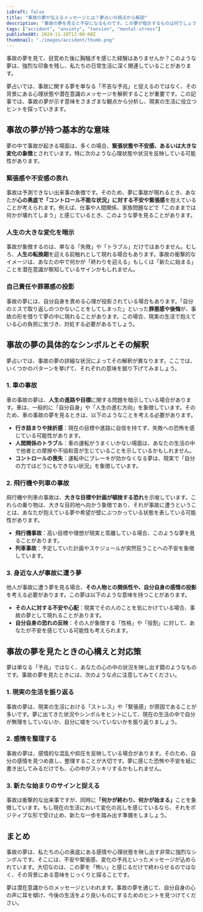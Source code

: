 ```yaml
---
isDraft: false
title: "事故の夢が伝えるメッセージとは？夢占いの視点から解説"
description: "事故の夢を見ると不安になるものです。この夢が暗示するものは何でしょうか？感情や心理状態、人生の変化に関する深い意味を夢占いの観点から紐解きます。"
tags: ["accident", "anxiety", "tension", "mental-stress"]
publishedAt: 2024-11-28T12:00:00Z
thumbnail: "./images/accident/thumb.png"
---
```


事故の夢を見て、目覚めた後に胸騒ぎを感じた経験はありませんか？このような夢は、強烈な印象を残し、私たちの日常生活に深く関連していることがあります。

夢占いでは、事故に関する夢を単なる「不吉な予兆」と捉えるのではなく、その背景にある心理状態や潜在意識のメッセージを解釈することが重要です。この記事では、事故の夢が示す意味をさまざまな観点から分析し、現実の生活に役立つヒントを探っていきます。

<TableOfContents />

<AdUnitToc />

## 事故の夢が持つ基本的な意味

夢の中で事故が起きる場面は、多くの場合、**緊張状態や不安感、あるいは大きな変化の象徴**とされています。特に次のような心理状態や状況を反映している可能性があります。

### 緊張感や不安感の表れ

事故は予測できない出来事の象徴です。そのため、夢に事故が現れるとき、あなたが**心の奥底で「コントロール不能な状況」に対する不安や緊張感**を抱えていることが考えられます。例えば、仕事や人間関係、家族問題などで「このままでは何かが壊れてしまう」と感じているとき、このような夢を見ることがあります。

### 人生の大きな変化を暗示

事故が象徴するのは、単なる「失敗」や「トラブル」だけではありません。むしろ、**人生の転換期**を迎える前触れとして現れる場合もあります。事故の衝撃的なイメージは、あなたの中で何かが「終わりを迎える」もしくは「新たに始まる」ことを潜在意識が察知しているサインかもしれません。

### 自己責任や罪悪感の投影

事故の夢には、自分自身を責める心理が投影されている場合もあります。「自分のミスで取り返しのつかないことをしてしまった」といった**罪悪感や後悔**が、事故の形を借りて夢の中に現れることがあります。この場合、現実の生活で抱えている心の負担に気づき、対処する必要があるでしょう。

<AdUnit />

## 事故の夢の具体的なシンボルとその解釈

夢占いでは、事故の夢の詳細な状況によってその解釈が異なります。ここでは、いくつかのパターンを挙げて、それぞれの意味を掘り下げてみましょう。

### 1. 車の事故

車の事故の夢は、**人生の進路や目標**に関する問題を暗示している場合があります。車は、一般的に「自分自身」や「人生の進む方向」を象徴しています。そのため、車の事故の夢を見るときは、以下のようなことを考える必要があります。

- **行き詰まりや挫折感**：現在の目標や進路に自信を持てず、失敗への恐怖を感じている可能性があります。
- **人間関係のトラブル**：車の運転がうまくいかない場面は、あなたの生活の中で他者との摩擦や不協和音が生じていることを示しているかもしれません。
- **コントロールの喪失**：運転中にブレーキが効かなくなる夢は、現実で「自分の力ではどうにもできない状況」を象徴しています。

### 2. 飛行機や列車の事故

飛行機や列車の事故は、**大きな目標や計画が頓挫する恐れ**を示唆しています。これらの乗り物は、大きな目的地へ向かう象徴であり、それが事故に遭うということは、あなたが抱えている夢や希望が壁にぶつかっている状態を表している可能性があります。

- **飛行機事故**：高い目標や理想が現実と乖離している場合、このような夢を見ることがあります。
- **列車事故**：予定していた計画やスケジュールが突然狂うことへの不安を象徴しています。

### 3. 身近な人が事故に遭う夢

他人が事故に遭う夢を見る場合、**その人物との関係性や、自分自身の感情の投影**を考える必要があります。この夢は以下のような意味を持つことがあります。

- **その人に対する不安や心配**：現実でその人のことを気にかけている場合、事故の夢として現れることがあります。
- **自分自身の恐れの反映**：その人が象徴する「性格」や「役割」に対して、あなたが不安を感じている可能性も考えられます。

<AdUnit />

## 事故の夢を見たときの心構えと対応策

夢は単なる「予兆」ではなく、あなたの心の中の状況を映し出す鏡のようなものです。事故の夢を見たときには、次のような点に注意してみてください。

### 1. 現実の生活を振り返る

事故の夢は、現実の生活における「ストレス」や「緊張感」が原因であることが多いです。夢に出てきた状況やシンボルをヒントにして、現在の生活の中で自分が無理をしていないか、自分に嘘をついていないかを振り返りましょう。

### 2. 感情を整理する

事故の夢は、感情的な混乱や抑圧を反映している場合があります。そのため、自分の感情を見つめ直し、整理することが大切です。夢に感じた恐怖や不安を紙に書き出してみるだけでも、心の中がスッキリするかもしれません。

### 3. 新たな始まりのサインと捉える

事故は衝撃的な出来事ですが、同時に<strong>「何かが終わり、何かが始まる」</strong>ことを象徴しています。もし現在の生活において変化の兆しを感じているなら、それをポジティブな形で受け止め、新たな一歩を踏み出す準備をしましょう。

<AdUnit />

## まとめ

事故の夢は、私たちの心の奥底にある感情や心理状態を映し出す非常に強烈なシンボルです。そこには、不安や緊張感、変化の予兆といったメッセージが込められています。大切なのは、この夢を「怖い」と感じるだけで終わらせるのではなく、その背景にある意味をじっくりと探ることです。

夢は潜在意識からのメッセージといわれます。事故の夢を通じて、自分自身の心の声に耳を傾け、今後の生活をより良いものにするためのヒントを見つけてください。
